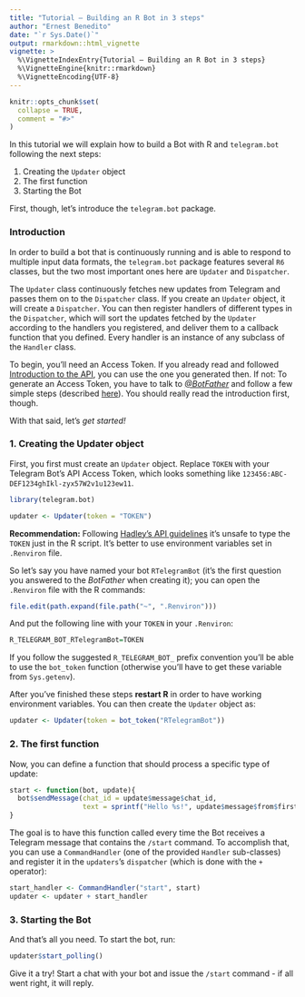 ```yaml
---
title: "Tutorial – Building an R Bot in 3 steps"
author: "Ernest Benedito"
date: "`r Sys.Date()`"
output: rmarkdown::html_vignette
vignette: >
  %\VignetteIndexEntry{Tutorial – Building an R Bot in 3 steps}
  %\VignetteEngine{knitr::rmarkdown}
  %\VignetteEncoding{UTF-8}
---
```


```r
knitr::opts_chunk$set(
  collapse = TRUE,
  comment = "#>"
)
```

In this tutorial we will explain how to build a Bot with R and `telegram.bot` following the next steps:

1. Creating the `Updater` object
2. The first function
3. Starting the Bot

First, though, let's introduce the `telegram.bot` package.

### Introduction

In order to build a bot that is continuously running and is able to respond to multiple input data formats, the `telegram.bot` package features several `R6` classes, but the two most important ones here are `Updater` and `Dispatcher`.

The `Updater` class continuously fetches new updates from Telegram and passes them on to the `Dispatcher` class.  If you create an `Updater` object, it will create a `Dispatcher`. You can then register handlers of different types in the `Dispatcher`, which will sort the updates fetched by the `Updater` according to the handlers you registered, and deliver them to a callback function that you defined. Every handler is an instance of any subclass of the `Handler` class.

To begin, you'll need an Access Token. If you already read and followed [Introduction to the API](https://github.com/ebeneditos/telegram.bot/wiki/Introduction-to-the-API), you can use the one you generated then. If not: To generate an Access Token, you have to talk to [*@BotFather*](https://telegram.me/botfather) and follow a few simple steps (described [here](https://core.telegram.org/bots#6-botfather)). You should really read the introduction first, though.

With that said, let's *get started!*

### 1. Creating the Updater object

First, you first must create an `Updater` object. Replace `TOKEN` with your Telegram Bot's API Access Token, which looks something like `123456:ABC-DEF1234ghIkl-zyx57W2v1u123ew11`.

```r
library(telegram.bot)

updater <- Updater(token = "TOKEN")
```

**Recommendation:** Following [Hadley's API
guidelines](https://github.com/hadley/httr/blob/master/vignettes/api-packages.Rmd#appendix-api-key-best-practices)
it's unsafe to type the `TOKEN` just in the R script. It's better to use
environment variables set in `.Renviron` file.

So let's say you have named your bot `RTelegramBot` (it's the first question
you answered to the *BotFather* when creating it); you can open the `.Renviron` file with the R commands:

```r
file.edit(path.expand(file.path("~", ".Renviron")))
```

And put the following line with
your `TOKEN` in your `.Renviron`:

```r
R_TELEGRAM_BOT_RTelegramBot=TOKEN
```
If you follow the suggested `R_TELEGRAM_BOT_` prefix convention you'll be able
to use the `bot_token` function (otherwise you'll have to get
these variable from `Sys.getenv`).

After you've finished these steps **restart R** in order to have
working environment variables. You can then create the `Updater` object as:

```r
updater <- Updater(token = bot_token("RTelegramBot"))
```

### 2. The first function

Now, you can define a function that should process a specific type of update:

```r
start <- function(bot, update){
  bot$sendMessage(chat_id = update$message$chat_id,
                  text = sprintf("Hello %s!", update$message$from$first_name))
}
```

The goal is to have this function called every time the Bot receives a Telegram message that contains the `/start` command.
To accomplish that, you can use a `CommandHandler` (one of the provided `Handler` sub-classes) and register it in the `updaters`'s `dispatcher` (which is done with the `+` operator):

```r
start_handler <- CommandHandler("start", start)
updater <- updater + start_handler
```

### 3. Starting the Bot

And that's all you need. To start the bot, run:

```r
updater$start_polling()
```

Give it a try! Start a chat with your bot and issue the `/start` command - if all went right, it will reply.
